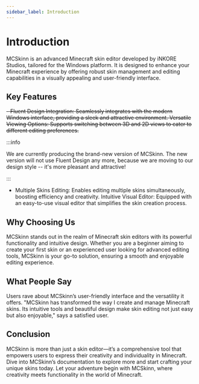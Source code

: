 ---
sidebar_label: Introduction
---

# Introduction

MCSkinn is an advanced Minecraft skin editor developed by iNKORE Studios, tailored for the Windows platform. It is designed to enhance your Minecraft experience by offering robust skin management and editing capabilities in a visually appealing and user-friendly interface.

## Key Features

~~- Fluent Design Integration: Seamlessly integrates with the modern Windows interface, providing a sleek and attractive environment.
Versatile Viewing Options: Supports switching between 3D and 2D views to cater to different editing preferences.~~

:::info

We are currently producing the brand-new version of MCSkinn. The new version will not use Fluent Design any more, because we are moving to our design style -- it's more pleasant and attractive!

:::

- Multiple Skins Editing: Enables editing multiple skins simultaneously, boosting efficiency and creativity.
Intuitive Visual Editor: Equipped with an easy-to-use visual editor that simplifies the skin creation process.

## Why Choosing Us

MCSkinn stands out in the realm of Minecraft skin editors with its powerful functionality and intuitive design. Whether you are a beginner aiming to create your first skin or an experienced user looking for advanced editing tools, MCSkinn is your go-to solution, ensuring a smooth and enjoyable editing experience.

## What People Say

Users rave about MCSkinn’s user-friendly interface and the versatility it offers. "MCSkinn has transformed the way I create and manage Minecraft skins. Its intuitive tools and beautiful design make skin editing not just easy but also enjoyable," says a satisfied user.

## Conclusion

MCSkinn is more than just a skin editor—it’s a comprehensive tool that empowers users to express their creativity and individuality in Minecraft. Dive into MCSkinn’s documentation to explore more and start crafting your unique skins today. Let your adventure begin with MCSkinn, where creativity meets functionality in the world of Minecraft.